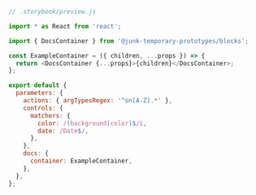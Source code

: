 ```js
// .storybook/preview.js

import * as React from 'react';

import { DocsContainer } from '@junk-temporary-prototypes/blocks';

const ExampleContainer = ({ children, ...props }) => {
  return <DocsContainer {...props}>{children}</DocsContainer>;
};

export default {
  parameters: {
    actions: { argTypesRegex: '^on[A-Z].*' },
    controls: {
      matchers: {
        color: /(background|color)$/i,
        date: /Date$/,
      },
    },
    docs: {
      container: ExampleContainer,
    },
  },
};
```

